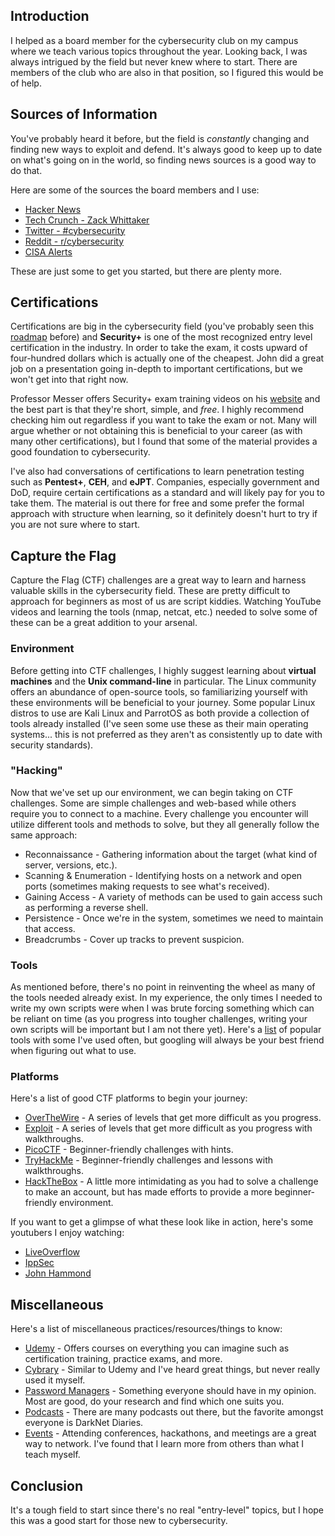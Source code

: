 
<div>

## Introduction

I helped as a board member for the cybersecurity club on my campus where we
teach various topics throughout the year. Looking back, I was always intrigued by the field but
never knew where to start. There are members of the club who are also in that position, so I
figured this would be of help.

## Sources of Information

You've probably heard it before, but the field is *constantly* changing and finding new ways to exploit
and defend. It's always good to keep up to date on what's going on in the world, so finding news sources
is a good way to do that.

Here are some of the sources the board members and I use:
* <a href="https://news.ycombinator.com/"> Hacker News</a>
* <a href="https://techcrunch.com/author/zack-whittaker/"> Tech Crunch - Zack Whittaker</a>
* <a href="https://mobile.twitter.com/search?q=%23cyebrsecurity"> Twitter - #cybersecurity</a>
* <a href="https://www.reddit.com/r/cybersecurity/"> Reddit - r/cybersecurity</a>
* <a href="https://www.cisa.gov/uscert/ncas/alerts">CISA Alerts</a>

These are just some to get you started, but there are plenty more.

## Certifications

Certifications are big in the cybersecurity field (you've probably seen this <a href="https://pauljerimy.com/security-certification-roadmap/">roadmap</a> before)
and **Security+** is one of the most recognized entry level certification in the industry. In order to
take the exam, it costs upward of four-hundred dollars which is actually one of the cheapest. John did
a great job on a presentation going in-depth to important certifications, but we won't get into that right now.

Professor Messer offers Security+ exam training videos on his <a href="https://www.professormesser.com/security-plus/sy0-601/sy0-601-video/sy0-601-comptia-security-plus-course/">website</a>
and the best part is that they're short, simple, and *free*. I highly recommend checking him out regardless
if you want to take the exam or not. Many will argue whether or not obtaining this is beneficial
to your career (as with many other certifications), but I found that some of the material provides a good foundation to cybersecurity.

I've also had conversations of certifications to learn penetration testing such as **Pentest+**, **CEH**, and **eJPT**.
Companies, especially government and DoD, require certain certifications as a standard and will likely pay for you to take them.
The material is out there for free and some prefer the formal approach with structure when learning, so it definitely doesn't hurt to try if you are not
sure where to start.

## Capture the Flag

Capture the Flag (CTF) challenges are a great way to learn and harness valuable skills in the cybersecurity field.
These are pretty difficult to approach for beginners as most of us are script kiddies.
Watching YouTube videos and learning the tools (nmap, netcat, etc.) needed to solve some of these can be a great
addition to your arsenal.

### Environment

Before getting into CTF challenges, I highly suggest learning about **virtual machines** and the **Unix command-line** in particular.
The Linux community offers an abundance of open-source tools, so familiarizing yourself with these environments will be
beneficial to your journey. Some popular Linux distros to use are Kali Linux and ParrotOS as both provide a collection of tools already
installed (I've seen some use these as their main operating systems... this is not preferred as they aren't as consistently up to date with
security standards).

### "Hacking"

Now that we've set up our environment, we can begin taking on CTF challenges. Some are simple challenges and web-based while others
require you to connect to a machine. Every challenge you encounter will utilize different tools and methods to solve, but they
all generally follow the same approach:

* Reconnaissance - Gathering information about the target (what kind of server, versions, etc.).
* Scanning & Enumeration - Identifying hosts on a network and open ports (sometimes making requests to see what's received).
* Gaining Access - A variety of methods can be used to gain access such as performing a reverse shell.
* Persistence - Once we're in the system, sometimes we need to maintain that access.
* Breadcrumbs - Cover up tracks to prevent suspicion.


### Tools

As mentioned before, there's no point in reinventing the wheel as many of the tools needed already exist.
In my experience, the only times I needed to write my own scripts were when I was brute forcing something which
can be reliant on time (as you progress into tougher challenges, writing your own scripts will be important but I am not there yet).
Here's a <a href="https://www.reddit.com/r/Pentesting/comments/9ondj5/a_good_pentesting_tools_list/">list</a> of popular tools with
some I've used often, but googling will always be your best friend when figuring out what to use.

### Platforms

Here's a list of good CTF platforms to begin your journey:

* <a href="https://overthewire.org/wargames/">OverTheWire</a> - A series of levels that get more difficult as you progress.
* <a href="https://exploit.education/protostar/stack-zero/">Exploit</a> - A series of levels that get more difficult as you progress with walkthroughs.
* <a href="https://picoctf.org/">PicoCTF</a> - Beginner-friendly challenges with hints.
* <a href="https://tryhackme.com/">TryHackMe</a> - Beginner-friendly challenges and lessons with walkthroughs.
* <a href="https://hackthebox.com">HackTheBox</a> - A little more intimidating as you had to solve a challenge
to make an account, but has made efforts to provide a more beginner-friendly environment.

If you want to get a glimpse of what these look like in action, here's some youtubers I enjoy watching:

* <a href="https://www.youtube.com/channel/UClcE-kVhqyiHCcjYwcpfj9w">LiveOverflow</a>
* <a href="https://www.youtube.com/c/ippsec">IppSec</a>
* <a href="https://www.youtube.com/c/JohnHammond010">John Hammond</a>

## Miscellaneous

Here's a list of miscellaneous practices/resources/things to know:

* <a href="https://www.udemy.com">Udemy</a> - Offers courses on everything you can imagine such as certification training, practice exams, and more.
* <a href="https://www.cybrary.it">Cybrary</a> - Similar to Udemy and I've heard great things, but never really used it myself.
* <ins>Password Managers</ins> - Something everyone should have in my opinion. Most are good, do your research and find which one suits you.
* <ins>Podcasts</ins> - There are many podcasts out there, but the favorite amongst everyone is DarkNet Diaries.
* <ins>Events</ins> - Attending conferences, hackathons, and meetings are a great way to network. I've found
that I learn more from others than what I teach myself.


## Conclusion

It's a tough field to start since there's no real "entry-level" topics, but I hope this was a good start for those
new to cybersecurity.

</div>